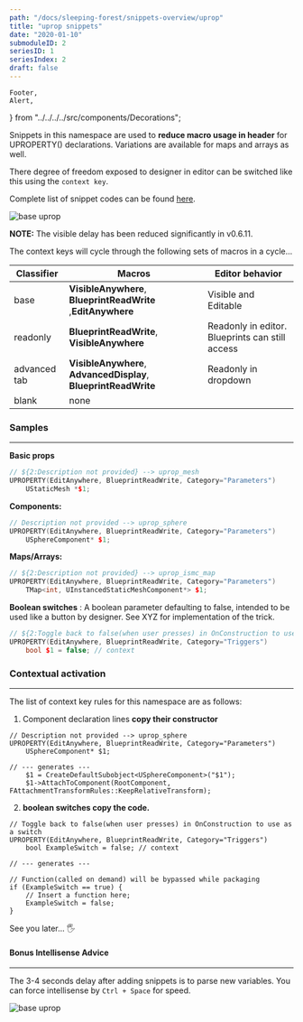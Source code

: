 ```yaml
---
path: "/docs/sleeping-forest/snippets-overview/uprop"
title: "uprop snippets"
date: "2020-01-10"
submoduleID: 2
seriesID: 1
seriesIndex: 2
draft: false
---
```


	Footer,
	Alert,
} from "../../../../src/components/Decorations";

Snippets in this namespace are used to **reduce macro usage in header** for UPROPERTY() declarations.
Variations are available for maps and arrays as well.

There degree of freedom exposed to designer in editor can be switched like this using the `context key`.

<Alert
	head="Heads up about scope warnings"
	body="BlueprintReadWrite may only be assigned to props in public field."
/>

Complete list of snippet codes can be found [here](/docs/sleeping-forest/snippet-lists/uprop).

![base uprop](../../../images/DaedalusAPI/snippet-module/005.gif)

**NOTE:** The visible delay has been reduced significantly in v0.6.11.

The context keys will cycle through the following sets of macros in a cycle...

| Classifier   | Macros                                                           | Editor behavior                                 |
| ------------ | ---------------------------------------------------------------- | ----------------------------------------------- |
| base         | **VisibleAnywhere**, **BlueprintReadWrite** ,**EditAnywhere**    | Visible and Editable                            |
| readonly     | **BlueprintReadWrite**, **VisibleAnywhere**                      | Readonly in editor. Blueprints can still access |
| advanced tab | **VisibleAnywhere**, **AdvancedDisplay**, **BlueprintReadWrite** | Readonly in dropdown                            |
| blank        | none                                                             |                                                 |

### Samples

---

**Basic props**

```cpp
// ${2:Description not provided} --> uprop_mesh
UPROPERTY(EditAnywhere, BlueprintReadWrite, Category="Parameters")
	UStaticMesh *$1;
```

**Components:**

```cpp
// Description not provided --> uprop_sphere
UPROPERTY(EditAnywhere, BlueprintReadWrite, Category="Parameters")
	USphereComponent* $1;
```

**Maps/Arrays:**

```cpp
// ${2:Description not provided} --> uprop_ismc_map
UPROPERTY(EditAnywhere, BlueprintReadWrite, Category="Parameters")
	TMap<int, UInstancedStaticMeshComponent*> $1;
```

**Boolean switches** : A boolean parameter defaulting to false, intended to be used like a button by designer.
See XYZ for implementation of the trick.

```cpp
// ${2:Toggle back to false(when user presses) in OnConstruction to use as a trigger} --> uprop_switch
UPROPERTY(EditAnywhere, BlueprintReadWrite, Category="Triggers")
	bool $1 = false; // context
```

### Contextual activation

---

The list of context key rules for this namespace are as follows:

1. Component declaration lines **copy their constructor**

```cpp{3}
// Description not provided --> uprop_sphere
UPROPERTY(EditAnywhere, BlueprintReadWrite, Category="Parameters")
	USphereComponent* $1;

// --- generates ---
	$1 = CreateDefaultSubobject<USphereComponent>("$1");
	$1->AttachToComponent(RootComponent, FAttachmentTransformRules::KeepRelativeTransform);
```

2. **boolean switches copy the code.**

```cpp{3}
// Toggle back to false(when user presses) in OnConstruction to use as a switch
UPROPERTY(EditAnywhere, BlueprintReadWrite, Category="Triggers")
	bool ExampleSwitch = false; // context

// --- generates ---

// Function(called on demand) will be bypassed while packaging
if (ExampleSwitch == true) {
	// Insert a function here;
	ExampleSwitch = false;
}
```

See you later... 🖐

#### Bonus Intellisense Advice

---

The 3-4 seconds delay after adding snippets is to parse new variables.
You can force intellisense by `Ctrl + Space` for speed.

![base uprop](../../../images/DaedalusAPI/snippet-module/005.gif)
